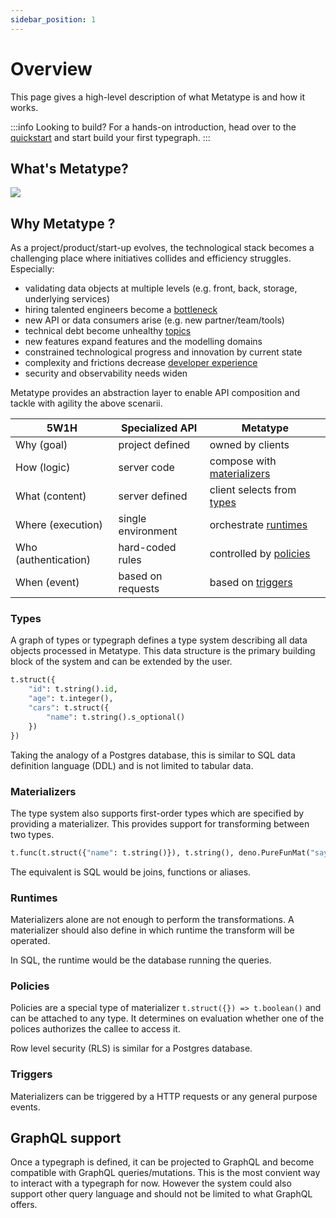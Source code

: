 ```yaml
---
sidebar_position: 1
---
```



# Overview

This page gives a high-level description of what Metatype is and how it works.

:::info Looking to build?
For a hands-on introduction, head over to the [quickstart](/docs/tutorials/getting-started) and start build your first typegraph.
:::

## What's Metatype?

<Metatype />

<div style={{textAlign: 'center'}}>

![](ecosystem.drawio.svg)

</div>

## Why Metatype ?

As a project/product/start-up evolves, the technological stack becomes a challenging place where initiatives collides and efficiency struggles. Especially:

- validating data objects at multiple levels (e.g. front, back, storage, underlying services)
- hiring talented engineers become a [bottleneck](https://martinfowler.com/articles/bottlenecks-of-scaleups/02-talent.html)
- new API or data consumers arise (e.g. new partner/team/tools)
- technical debt become unhealthy [topics](https://martinfowler.com/articles/bottlenecks-of-scaleups/01-tech-debt.html)
- new features expand features and the modelling domains
- constrained technological progress and innovation by current state
- complexity and frictions decrease [developer experience](https://martinfowler.com/articles/developer-effectiveness.html)
- security and observability needs widen

Metatype provides an abstraction layer to enable API composition and tackle with agility the above scenarii.

| 5W1H                 | Specialized API    | Metatype                                     |
| -------------------- | ------------------ | -------------------------------------------- |
| Why (goal)           | project defined    | owned by clients                             |
| How (logic)          | server code        | compose with [materializers](#materializers) |
| What (content)       | server defined     | client selects from [types](#types)          |
| Where (execution)    | single environment | orchestrate [runtimes](#runtimes)            |
| Who (authentication) | hard-coded rules   | controlled by [policies](#policies)          |
| When (event)         | based on requests  | based on [triggers](#triggers)               |

### Types

A graph of types or typegraph defines a type system describing all data objects processed in Metatype. This data structure is the primary building block of the system and can be extended by the user.

```py
t.struct({
    "id": t.string().id,
    "age": t.integer(),
    "cars": t.struct({
        "name": t.string().s_optional()
    })
})
```

Taking the analogy of a Postgres database, this is similar to SQL data definition language (DDL) and is not limited to tabular data.

### Materializers

The type system also supports first-order types which are specified by providing a materializer. This provides support for transforming between two types.

```py
t.func(t.struct({"name": t.string()}), t.string(), deno.PureFunMat("sayHello"))
```

The equivalent is SQL would be joins, functions or aliases.

### Runtimes

Materializers alone are not enough to perform the transformations. A materializer should also define in which runtime the transform will be operated.

In SQL, the runtime would be the database running the queries.

### Policies

Policies are a special type of materializer `t.struct({}) => t.boolean()` and can be attached to any type. It determines on evaluation whether one of the polices authorizes the callee to access it.

Row level security (RLS) is similar for a Postgres database.

### Triggers

Materializers can be triggered by a HTTP requests or any general purpose events.

## GraphQL support

Once a typegraph is defined, it can be projected to GraphQL and become compatible with GraphQL queries/mutations. This is the most convient way to interact with a typegraph for now. However the system could also support other query language and should not be limited to what GraphQL offers.
